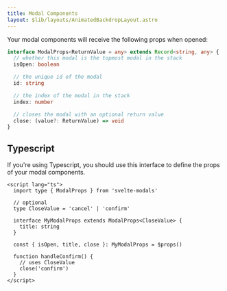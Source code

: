```yaml
---
title: Modal Components
layout: $lib/layouts/AnimatedBackdropLayout.astro
---
```


Your modal components will receive the following props when opened:

```ts
interface ModalProps<ReturnValue = any> extends Record<string, any> {
  // whether this modal is the topmost modal in the stack
  isOpen: boolean

  // the unique id of the modal
  id: string

  // the index of the modal in the stack
  index: number

  // closes the modal with an optional return value
  close: (value?: ReturnValue) => void
}
```

## Typescript

If you're using Typescript, you should use this interface to define the props of your modal components.

```svelte title="MyModal.svelte"
<script lang="ts">
  import type { ModalProps } from 'svelte-modals'
  
  // optional
  type CloseValue = 'cancel' | 'confirm'

  interface MyModalProps extends ModalProps<CloseValue> {
    title: string
  }

  const { isOpen, title, close }: MyModalProps = $props()

  function handleConfirm() {
    // uses CloseValue
    close('confirm')
  }
</script>
```

